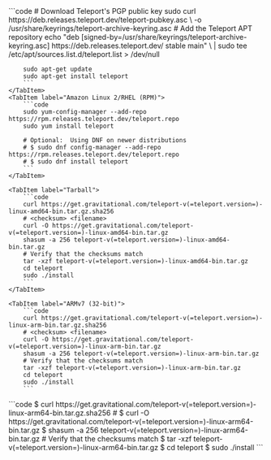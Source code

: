 <Tabs>
    <TabItem label="Debian/Ubuntu (DEB)">
        ```code
        # Download Teleport's PGP public key
        sudo curl https://deb.releases.teleport.dev/teleport-pubkey.asc \
          -o /usr/share/keyrings/teleport-archive-keyring.asc
        # Add the Teleport APT repository
        echo "deb [signed-by=/usr/share/keyrings/teleport-archive-keyring.asc] https://deb.releases.teleport.dev/ stable main" \
        | sudo tee /etc/apt/sources.list.d/teleport.list > /dev/null

        sudo apt-get update
        sudo apt-get install teleport
        ```
    </TabItem>
    <TabItem label="Amazon Linux 2/RHEL (RPM)">
        ```code
        sudo yum-config-manager --add-repo https://rpm.releases.teleport.dev/teleport.repo
        sudo yum install teleport

        # Optional:  Using DNF on newer distributions
        # $ sudo dnf config-manager --add-repo https://rpm.releases.teleport.dev/teleport.repo
        # $ sudo dnf install teleport
        ```
    </TabItem>

    <TabItem label="Tarball">
        ```code
        curl https://get.gravitational.com/teleport-v(=teleport.version=)-linux-amd64-bin.tar.gz.sha256
        # <checksum> <filename>
        curl -O https://get.gravitational.com/teleport-v(=teleport.version=)-linux-amd64-bin.tar.gz
        shasum -a 256 teleport-v(=teleport.version=)-linux-amd64-bin.tar.gz
        # Verify that the checksums match
        tar -xzf teleport-v(=teleport.version=)-linux-amd64-bin.tar.gz
        cd teleport
        sudo ./install
        ```
    </TabItem>

    <TabItem label="ARMv7 (32-bit)">
        ```code
        curl https://get.gravitational.com/teleport-v(=teleport.version=)-linux-arm-bin.tar.gz.sha256
        # <checksum> <filename>
        curl -O https://get.gravitational.com/teleport-v(=teleport.version=)-linux-arm-bin.tar.gz
        shasum -a 256 teleport-v(=teleport.version=)-linux-arm-bin.tar.gz
        # Verify that the checksums match
        tar -xzf teleport-v(=teleport.version=)-linux-arm-bin.tar.gz
        cd teleport
        sudo ./install
        ```
  </TabItem>

  <TabItem label="ARM64/ARMv8 (64-bit)">
        ```code
        $ curl https://get.gravitational.com/teleport-v(=teleport.version=)-linux-arm64-bin.tar.gz.sha256
        # <checksum> <filename>
        $ curl -O https://get.gravitational.com/teleport-v(=teleport.version=)-linux-arm64-bin.tar.gz
        $ shasum -a 256 teleport-v(=teleport.version=)-linux-arm64-bin.tar.gz
        # Verify that the checksums match
        $ tar -xzf teleport-v(=teleport.version=)-linux-arm64-bin.tar.gz
        $ cd teleport
        $ sudo ./install
        ```
  </TabItem>

</Tabs>
